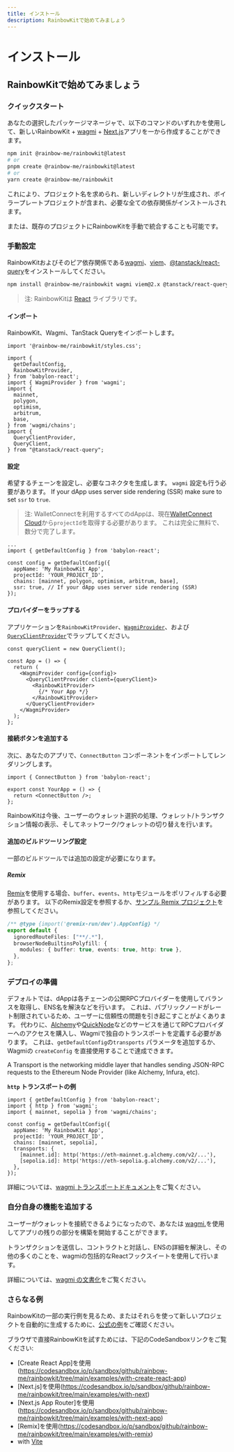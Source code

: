 ```yaml
---
title: インストール
description: RainbowKitで始めてみましょう
---
```


# インストール

## RainbowKitで始めてみましょう

### クイックスタート

あなたの選択したパッケージマネージャで、以下のコマンドのいずれかを使用して、新しいRainbowKit + [wagmi](https://wagmi.sh) + [Next.js](https://nextjs.org)アプリを一から作成することができます。

```bash
npm init @rainbow-me/rainbowkit@latest
# or
pnpm create @rainbow-me/rainbowkit@latest
# or
yarn create @rainbow-me/rainbowkit
```

これにより、プロジェクト名を求められ、新しいディレクトリが生成され、ボイラープレートプロジェクトが含まれ、必要な全ての依存関係がインストールされます。

または、既存のプロジェクトにRainbowKitを手動で統合することも可能です。

### 手動設定

RainbowKitおよびそのピア依存関係である[wagmi](https://wagmi.sh/)、[viem](https://viem.sh)、[@tanstack/react-query](https://tanstack.com/query/v5)をインストールしてください。

```bash
npm install @rainbow-me/rainbowkit wagmi viem@2.x @tanstack/react-query
```

> 注: RainbowKitは [React](https://reactjs.org/) ライブラリです。

#### インポート

RainbowKit、Wagmi、TanStack Queryをインポートします。

```tsx
import '@rainbow-me/rainbowkit/styles.css';

import {
  getDefaultConfig,
  RainbowKitProvider,
} from 'babylon-react';
import { WagmiProvider } from 'wagmi';
import {
  mainnet,
  polygon,
  optimism,
  arbitrum,
  base,
} from 'wagmi/chains';
import {
  QueryClientProvider,
  QueryClient,
} from "@tanstack/react-query";
```

#### 設定

希望するチェーンを設定し、必要なコネクタを生成します。 `wagmi` 設定も行う必要があります。 If your dApp uses server side rendering (SSR) make sure to set `ssr` to `true`.

> 注: WalletConnectを利用するすべてのdAppは、現在[WalletConnect Cloud](https://cloud.walletconnect.com/)から`projectId`を取得する必要があります。 これは完全に無料で、数分で完了します。

```tsx line=4-99
...
import { getDefaultConfig } from 'babylon-react';

const config = getDefaultConfig({
  appName: 'My RainbowKit App',
  projectId: 'YOUR_PROJECT_ID',
  chains: [mainnet, polygon, optimism, arbitrum, base],
  ssr: true, // If your dApp uses server side rendering (SSR)
});
```

#### プロバイダーをラップする

アプリケーションを`RainbowKitProvider`、[`WagmiProvider`](https://wagmi.sh/react/api/WagmiProvider#wagmiprovider)、および[`QueryClientProvider`](https://tanstack.com/query/v4/docs/framework/react/reference/QueryClientProvider)でラップしてください。

```tsx
const queryClient = new QueryClient();

const App = () => {
  return (
    <WagmiProvider config={config}>
      <QueryClientProvider client={queryClient}>
        <RainbowKitProvider>
          {/* Your App */}
        </RainbowKitProvider>
      </QueryClientProvider>
    </WagmiProvider>
  );
};
```

#### 接続ボタンを追加する

次に、あなたのアプリで、`ConnectButton` コンポーネントをインポートしてレンダリングします。

```tsx
import { ConnectButton } from 'babylon-react';

export const YourApp = () => {
  return <ConnectButton />;
};
```

RainbowKitは今後、ユーザーのウォレット選択の処理、ウォレット/トランザクション情報の表示、そしてネットワーク/ウォレットの切り替えを行います。

#### 追加のビルドツーリング設定

一部のビルドツールでは追加の設定が必要になります。

##### Remix

[Remix](https://remix.run)を使用する場合、`buffer`、`events`、`http`モジュールをポリフィルする必要があります。 以下のRemix設定を参照するか、[サンプル Remix プロジェクト](https://github.com/rainbow-me/rainbowkit/blob/main/examples/with-remix)を参照してください。

```ts
/** @type {import('@remix-run/dev').AppConfig} */
export default {
  ignoredRouteFiles: ["**/.*"],
  browserNodeBuiltinsPolyfill: {
    modules: { buffer: true, events: true, http: true },
  },
};
```

### デプロイの準備

デフォルトでは、dAppは各チェーンの公開RPCプロバイダーを使用してバランスを取得し、ENS名を解決などを行います。 これは、パブリックノードがレート制限されているため、ユーザーに信頼性の問題を引き起こすことがよくあります。 代わりに、[Alchemy](https://www.alchemy.com/)や[QuickNode](https://www.quicknode.com/)などのサービスを通じてRPCプロバイダーへのアクセスを購入し、Wagmiで独自のトランスポートを定義する必要があります。 これは、`getDefaultConfig`の`transports` パラメータを追加するか、Wagmiの `createConfig` を直接使用することで達成できます。

A Transport is the networking middle layer that handles sending JSON-RPC requests to the Ethereum Node Provider (like Alchemy, Infura, etc).

**`http` トランスポートの例**

```tsx
import { getDefaultConfig } from 'babylon-react';
import { http } from 'wagmi';
import { mainnet, sepolia } from 'wagmi/chains';

const config = getDefaultConfig({
  appName: 'My RainbowKit App',
  projectId: 'YOUR_PROJECT_ID',
  chains: [mainnet, sepolia],
  transports: {
    [mainnet.id]: http('https://eth-mainnet.g.alchemy.com/v2/...'),
    [sepolia.id]: http('https://eth-sepolia.g.alchemy.com/v2/...'),
  },
});
```

詳細については、[wagmi トランスポートドキュメント](https://wagmi.sh/core/api/transports#transports)をご覧ください。

### 自分自身の機能を追加する

ユーザーがウォレットを接続できるようになったので、あなたは [wagmi.](https://wagmi.sh)を使用してアプリの残りの部分を構築を開始することができます。

トランザクションを送信し、コントラクトと対話し、ENSの詳細を解決し、その他の多くのことを、wagmiの包括的なReactフックスイートを使用して行います。

詳細については、[wagmi の文書化](https://wagmi.sh)をご覧ください。

### さらなる例

RainbowKitの一部の実行例を見るため、またはそれらを使って新しいプロジェクトを自動的に生成するために、[公式の例](https://github.com/rainbow-me/rainbowkit/tree/main/examples)をご確認ください。

ブラウザで直接RainbowKitを試すためには、下記のCodeSandboxリンクをご覧ください:

- [Create React App]を使用(https://codesandbox.io/p/sandbox/github/rainbow-me/rainbowkit/tree/main/examples/with-create-react-app)
- [Next.js]を使用(https://codesandbox.io/p/sandbox/github/rainbow-me/rainbowkit/tree/main/examples/with-next)
- [Next.js App Router]を使用(https://codesandbox.io/p/sandbox/github/rainbow-me/rainbowkit/tree/main/examples/with-next-app)
- [Remix]を使用(https://codesandbox.io/p/sandbox/github/rainbow-me/rainbowkit/tree/main/examples/with-remix)
- with [Vite](https://codesandbox.io/p/sandbox/github/rainbow-me/rainbowkit/tree/main/examples/with-vite)

